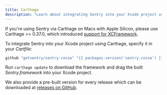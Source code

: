 ```yaml
---
title: Carthage
description: "Learn about integrating Sentry into your Xcode project using Carthage."
---
```


If you're using Sentry via Carthage on Macs with Apple Silicon, please use Carthage >= 0.37.0, which introduced [support for XCFramework](https://github.com/Carthage/Carthage/releases/tag/0.37.0).

To integrate Sentry into your Xcode project using Carthage, specify it in your _Cartfile_:

```ruby
github "getsentry/sentry-cocoa" "{{ packages.version('sentry.cocoa') }}"
```

Run `carthage update` to download the framework and drag the built _Sentry.framework_ into your Xcode project.

We also provide a pre-built version for every release which can be downloaded at [releases on GitHub](https://github.com/getsentry/sentry-cocoa/releases).
